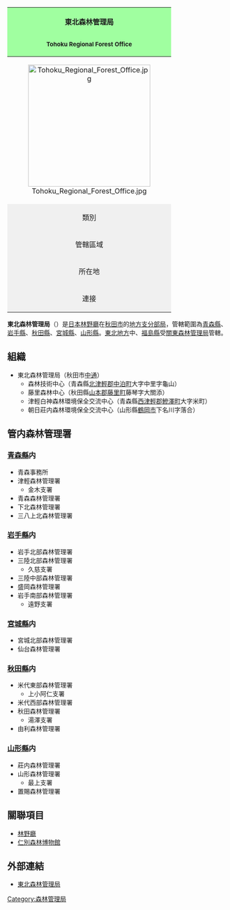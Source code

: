 {{unreferenced|time=2014-04-11T12:17:42+00:00}}
{| class="infobox bordered"
! colspan="2" style="background-color: #a0ffa0;"|東北森林管理局<br><small>{{lang|ja|東北森林管理局}}{{ja}}<br>{{lang|ja|とうほくしんりんかんりきょく}}<br>Tohoku Regional Forest Office{{en}}</small>
|-
| colspan="2" style="text-align: center; margin: 0 auto;"|[[File:Tohoku_Regional_Forest_Office.jpg|280px]]
|-
| style="text-align: center; background-color: #f0f0f0;"|類別
| [[森林管理局|森林管理局]]
|-
| style="text-align: center; background-color: #f0f0f0;"|管轄區域
| [[青森縣|青森縣]]、[[岩手縣|岩手縣]]、[[秋田縣|秋田縣]]<br/>[[宮城縣|宮城縣]]、[[山形縣|山形縣]]
|-
| style="text-align: center; background-color: #f0f0f0;"|所在地
| [[秋田市|秋田市]][[中通（秋田市）|中通]]五丁目9-16
|-
| style="text-align: center; background-color: #f0f0f0;"|連接
| [http://www.rinya.maff.go.jp/tohoku/ 官方網站] {{Wayback|url=http://www.rinya.maff.go.jp/tohoku/ |date=20140413053628 }}
|}

'''東北森林管理局'''（{{Jpn|j=東北森林管理局|hg=とうほくしんりんかんりきょく|rm=Tōhoku shinrin kanri-kyoku}}）是[[日本|日本]][[林野廳|林野廳]]在[[秋田市|秋田市]]的[[地方支分部局|地方支分部局]]，管轄範圍為[[青森縣|青森縣]]、[[岩手縣|岩手縣]]、[[秋田縣|秋田縣]]、[[宮城縣|宮城縣]]、[[山形縣|山形縣]]。[[東北地方|東北地方]]中、[[福島縣|福島縣]]受[[關東森林管理局|關東森林管理局]]管轄。

== 組織 ==
*東北森林管理局（秋田市[[中通_(秋田市)|中通]]）
**森林技術中心（青森縣[[北津輕郡|北津輕郡]][[中泊町|中泊町]]大字中里字龜山）
**藤里森林中心（秋田縣[[山本郡|山本郡]][[藤里町|藤里町]]藤琴字大關添）
**津輕白神森林環境保全交流中心（青森縣[[西津輕郡|西津輕郡]][[鰺澤町|鰺澤町]]大字米町）
**朝日莊内森林環境保全交流中心（山形縣[[鶴岡市|鶴岡市]]下名川字落合）

== 管内森林管理署 ==
===[[青森縣|青森縣]]内===
*青森事務所
*津輕森林管理署
**金木支署
*青森森林管理署
*下北森林管理署
*三八上北森林管理署

===[[岩手縣|岩手縣]]内===
*岩手北部森林管理署
*三陸北部森林管理署
**久慈支署
*三陸中部森林管理署
*盛岡森林管理署
*岩手南部森林管理署
**遠野支署

===[[宮城縣|宮城縣]]内===
*宮城北部森林管理署
*仙台森林管理署

===[[秋田縣|秋田縣]]内===
*米代東部森林管理署
**上小阿仁支署
*米代西部森林管理署
*秋田森林管理署
**湯澤支署
*由利森林管理署

===[[山形縣|山形縣]]内===
*莊内森林管理署
*山形森林管理署
**最上支署
*置賜森林管理署

== 關聯項目 ==
*[[林野廳|林野廳]]
*[[仁別森林博物館|仁別森林博物館]]

== 外部連結 ==
*{{ja}}[http://www.rinya.maff.go.jp/tohoku/ 東北森林管理局] {{Wayback|url=http://www.rinya.maff.go.jp/tohoku/ |date=20140413053628 }}

[[Category:森林管理局|Category:森林管理局]]